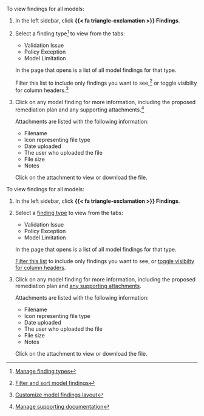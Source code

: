 :::: {.content-visible unless-format="revealjs"}
To view findings for all models:

1. In the left sidebar, click **{{< fa triangle-exclamation >}} Findings**.

1. Select a finding type^[[Manage finding types](/guide/model-validation/manage-finding-types.qmd)] to view from the tabs:

   - Validation Issue
   - Policy Exception
   - Model Limitation

   In the page that opens is a list of all model findings for that type.

   ::: {.callout}
   Filter this list to include only findings you want to see,^[[Filter and sort model findings](/guide/model-validation/view-filter-model-findings.qmd#filter-and-sort-model-findings)] or toggle visibilty for column headers.^[[Customize model findings layout](/guide/model-validation/view-filter-model-findings.qmd#customize-model-findings-layout)]

   :::

1. Click on any model finding for more information, including the proposed remediation plan and any supporting attachments.^[[Manage supporting documentation](/guide/model-validation/add-manage-model-findings.qmd#manage-supporting-documentation)]

   Attachments are listed with the following information:

   - Filename 
   - Icon representing file type
   - Date uploaded
   - The user who uploaded the file
   - File size
   - Notes

   Click on the attachment to view or download the file.

::::

:::: {.content-hidden unless-format="revealjs"}
To view findings for all models: 

1. In the left sidebar, click **{{< fa triangle-exclamation >}} Findings**.

1. Select a [finding type](/guide/model-validation/manage-finding-types.qmd){target="_blank"} to view from the tabs:

   - Validation Issue
   - Policy Exception
   - Model Limitation

   In the page that opens is a list of all model findings for that type.

    [Filter this list](/guide/model-validation/view-filter-model-findings.qmd#filter-and-sort-model-findings){target="_blank"} to include only findings you want to see, or [toggle visibilty for column headers](/guide/model-validation/view-filter-model-findings.qmd#customize-model-findings-layout){target="_blank"}.

1. Click on any model finding for more information, including the proposed remediation plan and [any supporting attachments](/guide/model-validation/add-manage-model-findings.qmd#manage-supporting-documentation){target="_blank"}.

   Attachments are listed with the following information:

   - Filename 
   - Icon representing file type
   - Date uploaded
   - The user who uploaded the file
   - File size
   - Notes

   Click on the attachment to view or download the file.

::::